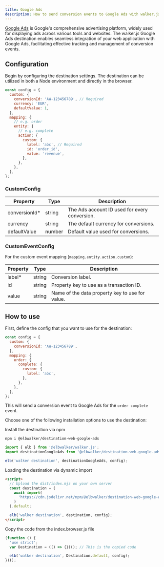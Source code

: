 ```yaml
---
title: Google Ads
description: How to send conversion events to Google Ads with walker.js
---
```



<PackageLink
  browser="@elbwalker/destination-web-google-ads"
  es5="@elbwalker/destination-web-google-ads"
  github="packages/destinations/web/google-ads"
  npm="@elbwalker/destination-web-google-ads"
/>

[Google Ads](https://ads.google.com/) is Google's comprehensive advertising
platform, widely used for displaying ads across various tools and websites. The
walker.js Google Ads destination enables seamless integration of your web
application with Google Ads, facilitating effective tracking and management of
conversion events.

## Configuration

Begin by configuring the destination settings. The destination can be utilized
in both a Node environment and directly in the browser.

```js
const config = {
  custom: {
    conversionId: 'AW-123456789', // Required
    currency: 'EUR',
    defaultValue: 1,
  },
  mapping: {
    // e.g. order
    entity: {
      // e.g. complete
      action: {
        custom: {
          label: 'abc', // Required
          id: 'order_id',
          value: 'revenue',
        },
      },
    },
  },
};
```

### CustomConfig

| Property       | Type   | Description                                   |
| -------------- | ------ | --------------------------------------------- |
| conversionId\* | string | The Ads account ID used for every conversion. |
| currency       | string | The default currency for conversions.         |
| defaultValue   | number | Default value used for conversions.           |

### CustomEventConfig

For the custom event mapping (`mapping.entity.action.custom`):

| Property | Type   | Description                                     |
| -------- | ------ | ----------------------------------------------- |
| label\*  | string | Conversion label.                               |
| id       | string | Property key to use as a transaction ID.        |
| value    | string | Name of the data property key to use for value. |

## How to use

First, define the config that you want to use for the destination:

```js
const config = {
  custom: {
    conversionId: 'AW-123456789',
  },
  mapping: {
    order: {
      complete: {
        custom: {
          label: 'abc',
        },
      },
    },
  },
};
```

This will send a conversion event to Google Ads for the `order complete` event.

Choose one of the
following&nbsp;<Link to="/docs/destinations/web/#installation">installation
options</Link> to use the destination:

<Tabs>
  <TabItem value="ts" label="TypeScript" default>
Install the destination via npm

```bash
npm i @elbwalker/destination-web-google-ads
```

```ts
import { elb } from '@elbwalker/walker.js';
import destinationGoogleAds from '@elbwalker/destination-web-google-ads';

elb('walker destination', destinationGoogleAds, config);
```

  </TabItem>
  <TabItem value="script" label="Script">

Loading the destination via dynamic import

```html
<script>
  // Upload the dist/index.mjs on your own server
  const destination = (
    await import(
      'https://cdn.jsdelivr.net/npm/@elbwalker/destination-web-google-ads/dist/index.mjs'
    )
  ).default;

  elb('walker destination', destination, config);
</script>
```

  </TabItem>
  <TabItem value="code" label="Code">
Copy the code from the&nbsp;<Link to="https://cdn.jsdelivr.net/npm/@elbwalker/destination-web-api@latest/dist/index.browser.js">index.browser.js</Link> file

```js
(function () {
  'use strict';
  var Destination = (() => {})(); // This is the copied code

  elb('walker destination', Destination.default, config);
})();
```

  </TabItem>
</Tabs>
